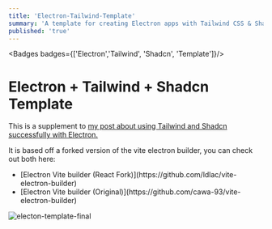 ```yaml
---
title: 'Electron-Tailwind-Template'
summary: 'A template for creating Electron apps with Tailwind CSS & ShadCN.'
published: 'true'
---
```



<Badges badges={['Electron','Tailwind', 'Shadcn', 'Template']}/>

# Electron + Tailwind + Shadcn Template

This is a supplement to [my post about using Tailwind and Shadcn successfully with Electron.](/posts/electron-install)

It is based off a forked version of the vite electron builder, you can check out both here: 


<ul>
  <li>
    [Electron Vite builder (React Fork)](https://github.com/ldlac/vite-electron-builder)
  </li>
  <li>
    [Electron Vite builder (Original)](https://github.com/cawa-93/vite-electron-builder)
  </li>
</ul>


<Image src="/blog_posts/electron_install/final.png" alt="electon-template-final" width={2248} height={1590} />



<MarkdownButtons github="https://github.com/AdamShelley/electron-tailwind-shadcn-template"  />


